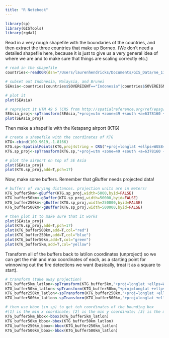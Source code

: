 ```yaml
---
title: "R Notebook"
---
```


```r
library(sp)
library(GISTools)
library(rgdal)
```

Read in a very rough shapefile with the boundaries of the countries, and then extract the three countries that make up Borneo. (We don't need a detailed shapefile here, because it is just to give us a very general idea of where we are and to make sure that things are scaling correctly etc.)
```r
# read in the shapefile
countries<-readOGR(dsn="/Users/laurenhendricks/Documents/GIS_Data/ne_110m_admin_0_countries/",layer="ne_110m_admin_0_countries")

# subset out Indonesia, Malaysia, and Brunei
SEAsia<-countries[countries$SOVEREIGNT=="Indonesia"|countries$SOVEREIGNT=="Malaysia"|countries$SOVEREIGNT=="Brunei",]

# plot it
plot(SEAsia)

# reproject it UTM 49 S (CRS from http://spatialreference.org/ref/epsg/23889/)
SEAsia_proj<-spTransform(SEAsia,"+proj=utm +zone=49 +south +a=6378160 +b=6356774.50408554 +units=m +no_defs")
plot(SEAsia_proj)
```
Then make a shapefile with the Ketapang airport (KTG)
```r
# create a shapefile with the coordinates of KTG
KTG<-cbind(109.9619,-1.8166)
KTG.sp<-SpatialPoints(KTG,proj4string = CRS("+proj=longlat +ellps=WGS84"),bbox=NULL)
KTG.sp_proj<-spTransform(KTG.sp,"+proj=utm +zone=49 +south +a=6378160 +b=6356774.50408554 +units=m +no_defs")

# plot the airport on top of SE Asia
plot(SEAsia_proj)
plot(KTG.sp_proj,add=T,pch=17)
```

Now, make some buffers. Remember that gBuffer needs projected data!
```r
# buffers of varying distances. projection units are in meters! 
KTG_buffer5km<-gBuffer(KTG.sp_proj,width=5000,byid=FALSE)
KTG_buffer50km<-gBuffer(KTG.sp_proj,width=50000,byid=FALSE)
KTG_buffer250km<-gBuffer(KTG.sp_proj,width=250000,byid=FALSE)
KTG_buffer500km<-gBuffer(KTG.sp_proj,width=500000,byid=FALSE)

# then plot it to make sure that it works
plot(SEAsia_proj)
plot(KTG.sp_proj,add=T,pch=17)
plot(KTG_buffer500km,add=T,col="red")
plot(KTG_buffer250km,add=T,col="blue")
plot(KTG_buffer50km,add=T,col="green")
plot(KTG_buffer5km,add=T,col="yellow")
```

Transform all of the buffers back to lat/lon coordinates (unproject) so we can get the min and max coordinates of each, as a starting point for winnowing out the fire detections we want (basically, treat it as a square to start). 
```r
# transform (take away projection)
KTG_buffer5km_latlon<-spTransform(KTG_buffer5km,"+proj=longlat +ellps=WGS84")
KTG_buffer50km_latlon<-spTransform(KTG_buffer50km,"+proj=longlat +ellps=WGS84")
KTG_buffer250km_latlon<-spTransform(KTG_buffer250km,"+proj=longlat +ellps=WGS84")
KTG_buffer500km_latlon<-spTransform(KTG_buffer500km,"+proj=longlat +ellps=WGS84")

# then use bbox (in sp) to get teh coordinates of the bounding box
#[1] is the min x coordinate; [2] is the min y coordinate; [3] is the max x coordinate; [4] is the max y coordinate
KTG_buffer5km_bbox<-bbox(KTG_buffer5km_latlon)
KTG_buffer50km_bbox<-bbox(KTG_buffer50km_latlon)
KTG_buffer250km_bbox<-bbox(KTG_buffer250km_latlon)
KTG_buffer500km_bbox<-bbox(KTG_buffer500km_latlon)
```

